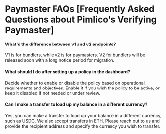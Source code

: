 # Paymaster FAQs [Frequently Asked Questions about Pimlico's Verifying Paymaster]

#### What's the difference between v1 and v2 endpoints?
V1 is for bundlers, while v2 is for paymasters. V2 for bundlers will be released soon with a long notice period for migration.

#### What should I do after setting up a policy in the dashboard?
Decide whether to enable or disable the policy based on operational requirements and objectives. Enable it if you wish the policy to be active, or keep it disabled if not needed or under review.

#### Can I make a transfer to load up my balance in a different currency?
Yes, you can make a transfer to load up your balance in a different currency, such as USDC. We also accept transfers in ETH. Please reach out to [us](https://t.me/kristofgazso) and provide the recipient address and specify the currency you wish to transfer.
